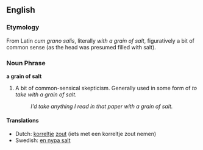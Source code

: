 ==English==

===Etymology===
From Latin ''cum grano salis'', literally ''with a grain of salt'', figuratively a bit of common sense (as the head was presumed filled with salt).

===Noun Phrase===
'''a grain of salt'''

# A bit of common-sensical skepticism.  Generally used in some form of ''to take with a grain of salt.''
#: ''I'd take anything I read in that paper with a grain of salt.''

====Translations====
*Dutch: [[korrel]]tje [[zout]] (iets met een korreltje zout nemen)
*Swedish: [[en nypa salt]]